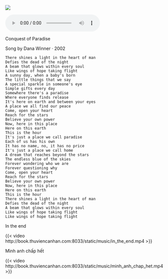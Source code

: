 ![](https://is1-ssl.mzstatic.com/image/thumb/Music4/v4/a2/78/36/a278366d-e3fa-3745-da49-8c11eb192a90/0724358021356_1401x1401_300dpi.tif/300x300bb.webp)
 
```{=html}
<audio controls>
  <source src="horse.ogg" type="audio/ogg">
  <source src="http://book.thuviencanhan.com:8033/static/music/Dana_Winner_Conquest_of_Paradise.mp3" type="audio/mpeg">
Your browser does not support the audio element.
</audio>
```

Conquest of Paradise

Song by Dana Winner ‧ 2002

```
There shines a light in the heart of man
Defies the dead of the night
A beam that glows within every soul
Like wings of hope taking flight
A sunny day, when a baby's born
The little things that we say
A special sparkle in someone's eye
Simple gifts every day
Somewhere there's a paradise
Where everyone finds release
It's here on earth and between your eyes
A place we all find our peace
Come, open your heart
Reach for the stars
Believe your own power
Now, here in this place
Here on this earth
This is the hour
It's just a place we call paradise
Each of us has his own
It has no name, no, it has no price
It's just a place we call home
A dream that reaches beyond the stars
The endless blue of the skies
Forever wondering who we are
Forever questioning why
Come, open your heart
Reach for the stars
Believe your own power
Now, here in this place
Here on this earth
This is the hour
There shines a light in the heart of man
Defies the dead of the night
A beam that glows within every soul
Like wings of hope taking flight
Like wings of hope taking flight
```

In the end

{{< video http://book.thuviencanhan.com:8033/static/music/in_the_end.mp4 >}}

Mình anh chấp hết

{{< video http://book.thuviencanhan.com:8033/static/music/minh_anh_chap_het.mp4 >}}
